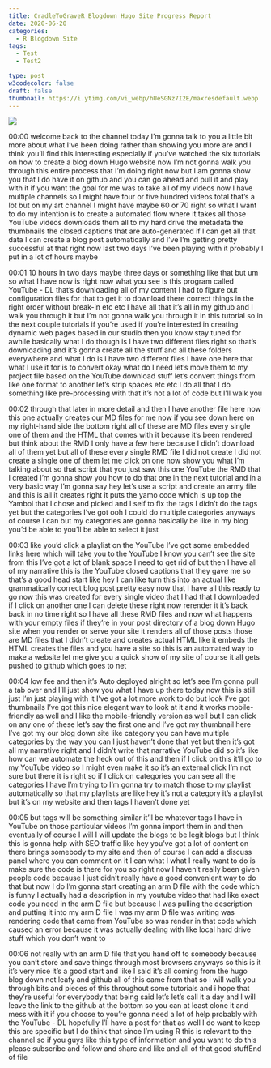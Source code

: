 ```yaml
---
title: CradleToGraveR Blogdown Hugo Site Progress Report
date: 2020-06-20
categories:
  - R Blogdown Site
tags:
  - Test
  - Test2

type: post
w3codecolor: false
draft: false
thumbnail: https://i.ytimg.com/vi_webp/hUeSGNz7I2E/maxresdefault.webp
---
```


<a href="https://www.youtube.com/watch?v=hUeSGNz7I2E">
<img src="https://i.ytimg.com/vi_webp/hUeSGNz7I2E/maxresdefault.webp">
</a>









00:00
welcome back to the channel today I'm gonna talk to you a little bit more
about what I've been doing rather than showing you more are and I think you'll
find this interesting especially if you've watched the six tutorials on how
to create a blog down Hugo website now I'm not gonna walk you through this
entire process that I'm doing right now but I am gonna show you that I do have
it on github and you can go ahead and pull it and play with it if you want the
goal for me was to take all of my videos now I have multiple channels so I might
have four or five hundred videos total that's a lot but on my art channel I
might have maybe 60 or 70 right so what I want to do my intention is to create a
automated flow where it takes all those YouTube videos downloads them all to my
hard drive the metadata the thumbnails the closed captions that are
auto-generated if I can get all that data I can create a blog post
automatically and I've I'm getting pretty successful at that right now
last two days I've been playing with it probably I put in a lot of hours maybe

00:01
10 hours in two days maybe three days or something like that but um so what I
have now is right now what you see is this program called YouTube - DL that's
downloading all of my content I had to figure out configuration files for that
to get it to download there correct things in the right order without
break-in etc etc I have all that it's all in my github and I walk you through
it but I'm not gonna walk you through it in this tutorial so in the next couple
tutorials if you're used if you're interested in creating dynamic web pages
based in our studio then you know stay tuned for awhile
basically what I do though is I have two different files right so that's
downloading and it's gonna create all the stuff and all these folders
everywhere and what I do is I have two different files I have one here that
what I use it for is to convert okay what do I need let's move them to my
project file based on the YouTube download stuff let's convert things from
like one format to another let's strip spaces etc etc I do all that I do
something like pre-processing with that it's not a lot of code but I'll walk you

00:02
through that later in more detail and then I have another file here now this
one actually creates our MD files for me now if you see down here on my
right-hand side the bottom right all of these are MD files every single one of
them and the HTML that comes with it because
it's been rendered but think about the RMD I only have a few here because I
didn't download all of them yet but all of these every single RMD file I did not
create I did not create a single one of them let me click on one now show you
what I'm talking about so that script that you just saw this
one YouTube the RMD that I created I'm gonna show you how to do that one in the
next tutorial and in a very basic way I'm gonna say hey let's use a script and
create an army file and this is all it creates right it puts the yamo code
which is up top the Yambol that I chose and picked and I self to fix the tags I
didn't do the tags yet but the categories I've got ooh I could do
multiple categories anyways of course I can but my categories are gonna
basically be like in my blog you'd be able to you'll be able to select it just

00:03
like you'd click a playlist on the YouTube I've got some embedded links
here which will take you to the YouTube I know you can't see the site from this
I've got a lot of blank space I need to get rid of but then I have all of my
narrative this is the YouTube closed captions that they gave me so that's a
good head start like hey I can like turn this into an actual like grammatically
correct blog post pretty easy now that I have all this ready to go now this was
created for every single video that I had that I downloaded if I click on
another one I can delete these right now rerender it it's back back in no time
right so I have all these RMD files and now what happens with your empty files
if they're in your post directory of a blog down Hugo site when you render or
serve your site it renders all of those posts those are MD files that I didn't
create and creates actual HTML like it embeds the HTML creates the files and
you have a site so this is an automated way to make a website let me give you a
quick show of my site of course it all gets pushed to github which goes to net

00:04
low fee and then it's Auto deployed alright so let's see I'm gonna pull a
tab over and I'll just show you what I have up there today now this is still
just I'm just playing with it I've got a lot more work to do but look I've got
thumbnails I've got this nice elegant way to look at it and it works
mobile-friendly as well and I like the mobile-friendly version as well but I
can click on any one of these let's say the first one and I've got my thumbnail
here I've got my our blog down site like category you can
have multiple categories by the way you can I just haven't done that yet but
then it's got all my narrative right and I didn't write that narrative YouTube
did so it's like how can we automate the heck out of this and then if I click on
this it'll go to my YouTube video so I might even make it so it's an external
click I'm not sure but there it is right so if I click on categories you can see
all the categories I have I'm trying to I'm gonna try to match those to my
playlist automatically so that my playlists are like hey it's not a
category it's a playlist but it's on my website and then tags I haven't done yet

00:05
but tags will be something similar it'll be whatever tags I have in YouTube on
those particular videos I'm gonna import them in and then eventually of course I
will I will update the blogs to be legit blogs but I think this is gonna help
with SEO traffic like hey you've got a lot of content on there brings somebody
to my site and then of course I can add a discuss panel where you can comment on
it I can what I what I really want to do is make sure the code is there for you
so right now I haven't really been given
people code because I just didn't really have a good convenient way to do that
but now I do I'm gonna start creating an arm D file with the code which is funny
I actually had a description in my youtube video that had like exact code
you need in the arm D file but because I was pulling the description and putting
it into my arm D file I was my arm D file was writing was rendering code that
came from YouTube so was render in that code which caused an error because it
was actually dealing with like local hard drive stuff which you don't want to

00:06
not really with an arm D file that you hand off to somebody because you can't
store and save things through most browsers anyways so this is it it's very
nice it's a good start and like I said it's all coming from the hugo blog down
net leafy and github all of this came from that so i will walk you through
bits and pieces of this throughout some tutorials and i hope that they're useful
for everybody that being said let's let's call it a day and I will leave the
link to the github at the bottom so you can at least clone it and mess with it
if you choose to you're gonna need a lot of help probably with the YouTube - DL
hopefully I'll have a post for that as well
I do want to keep this are specific but I do think that since I'm using R this
is relevant to the channel so if you guys like this type of information and
you want to do this please subscribe and follow and share and like and all of
that good stuffEnd of file

